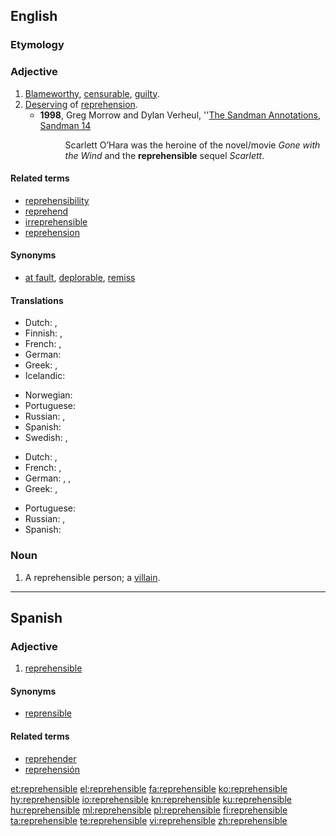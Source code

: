 ==English==

===Etymology===
{{suffix|reprehend|ible|lang=en}}

===Adjective===
{{en-adj}}

# [[blameworthy|Blameworthy]], [[censurable]], [[guilty]].
# [[deserve|Deserving]] of [[reprehension]].
#* '''1998''', Greg Morrow and Dylan Verheul, ''[http://www.dyve.net/sandman/annotations/sm14.html The Sandman Annotations, Sandman 14]
#*: Scarlett O’Hara was the heroine of the novel/movie ''Gone with the Wind'' and the '''reprehensible''' sequel ''Scarlett''.
{{rfex|what’s the difference?}}

====Related terms====
* [[reprehensibility]]
* [[reprehend]]
* [[irreprehensible]]
* [[reprehension]]

====Synonyms====
* [[at fault]], [[deplorable]], [[remiss]]

====Translations====
{{trans-top|blameworthy}}
* Dutch: {{t+|nl|afkeurenswaardig}}, {{t+|nl|schuldig}}
* Finnish: {{t|fi|moitittava}}, {{t|fi|tuomittava}}
* French: {{t+|fr|blâmable|m|f}}, {{t+|fr|coupable|m|f}}
* German: {{t+|de|verwerflich}}
* Greek: {{t+|el|αξιόμεμπτος|m}}, {{t+|el|κατακριτέος|m}}
* Icelandic: {{t|is|ámælisverður}}
{{trans-mid}}
* Norwegian: {{t|no|klanderverdig}}
* Portuguese: {{t+|pt|repreensível}}
* Russian: {{t-check|ru|[[досто́йный]] [[осуждение|осужде́ния]]}} {{attention|ru|2=was "[[достойный]] [[осуждение|осуждения]]" - assumed sum-of-parts; if an idiom, remove the wikilinks to the individual words. see [[User:Kephir/gadgets/xte#Translation_fixing]]}}, {{t+|ru|предосуди́тельный}}
* Spanish: {{t|es|reprehensible}}
* Swedish: {{t+|sv|klandervärd}}, {{t+|sv|förkastlig}}
{{trans-bottom}}

{{trans-top|deserving of reprehension}}
* Dutch: {{t|nl|verwerpelijk}}, {{t+|nl|afkeurenswaardig}}
* French: {{t+|fr|répréhensible|m|f}}, {{t+|fr|condamnable|m|f}}
* German: {{t|de|tadelnswert}}, {{t|de|rügenswert}}, {{t|de|kritikwürdig}}
* Greek: {{t+|el|αξιόμεμπτος|m}}, {{t+|el|κατακριτέος|m}}
{{trans-mid}}
* Portuguese: {{t+|pt|repreensível}}
* Russian: {{t-check|ru|[[досто́йный]] [[порицание|порица́ния]]}} {{attention|ru|2=was "[[достойный]] [[порицание|порицания]]" - assumed sum-of-parts; if an idiom, remove the wikilinks to the individual words. see [[User:Kephir/gadgets/xte#Translation_fixing]]}}, {{t-check|ru|[[досто́йный]] [[осуждение|осужде́ния]]}} {{attention|ru|2=was "[[достойный]] [[осуждение|осуждения]]" - assumed sum-of-parts; if an idiom, remove the wikilinks to the individual words. see [[User:Kephir/gadgets/xte#Translation_fixing]]}}
* Spanish: {{t|es|reprehensible}}
{{trans-bottom}}

===Noun===
{{en-noun}}

# A reprehensible person; a [[villain]].

----

==Spanish==

===Adjective===
{{es-adj}}

# [[#English|reprehensible]]

====Synonyms====
* [[reprensible]]

====Related terms====
* [[reprehender]]
* [[reprehensión]]

[[et:reprehensible]]
[[el:reprehensible]]
[[fa:reprehensible]]
[[ko:reprehensible]]
[[hy:reprehensible]]
[[io:reprehensible]]
[[kn:reprehensible]]
[[ku:reprehensible]]
[[hu:reprehensible]]
[[ml:reprehensible]]
[[pl:reprehensible]]
[[fi:reprehensible]]
[[ta:reprehensible]]
[[te:reprehensible]]
[[vi:reprehensible]]
[[zh:reprehensible]]